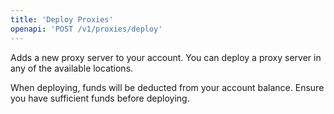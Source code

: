 ```yaml
---
title: 'Deploy Proxies'
openapi: 'POST /v1/proxies/deploy'
---
```


Adds a new proxy server to your account. You can deploy a proxy server in any of the available locations.

<Warning>
    When deploying, funds will be deducted from your account balance. Ensure you have sufficient funds before deploying.
</Warning>